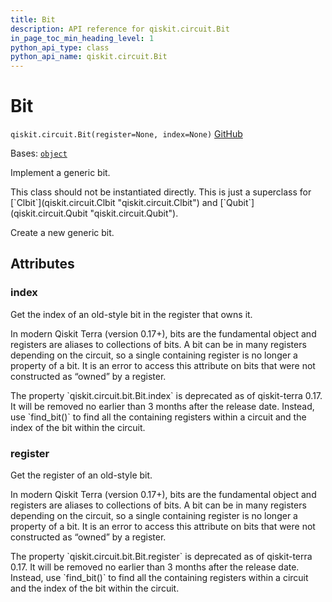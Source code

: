 ```yaml
---
title: Bit
description: API reference for qiskit.circuit.Bit
in_page_toc_min_heading_level: 1
python_api_type: class
python_api_name: qiskit.circuit.Bit
---
```


# Bit

<span id="qiskit.circuit.Bit" />

`qiskit.circuit.Bit(register=None, index=None)` [GitHub](https://github.com/qiskit/qiskit/tree/stable/0.25/qiskit/circuit/bit.py "view source code")

Bases: [`object`](https://docs.python.org/3/library/functions.html#object "(in Python v3.12)")

Implement a generic bit.

<Admonition title="Note" type="note">
  This class should not be instantiated directly. This is just a superclass for [`Clbit`](qiskit.circuit.Clbit "qiskit.circuit.Clbit") and [`Qubit`](qiskit.circuit.Qubit "qiskit.circuit.Qubit").
</Admonition>

Create a new generic bit.

## Attributes

<span id="qiskit.circuit.Bit.index" />

### index

Get the index of an old-style bit in the register that owns it.

In modern Qiskit Terra (version 0.17+), bits are the fundamental object and registers are aliases to collections of bits. A bit can be in many registers depending on the circuit, so a single containing register is no longer a property of a bit. It is an error to access this attribute on bits that were not constructed as “owned” by a register.

<Admonition title="Deprecated since version 0.17" type="danger">
  The property `qiskit.circuit.bit.Bit.index` is deprecated as of qiskit-terra 0.17. It will be removed no earlier than 3 months after the release date. Instead, use `find_bit()` to find all the containing registers within a circuit and the index of the bit within the circuit.
</Admonition>

<span id="qiskit.circuit.Bit.register" />

### register

Get the register of an old-style bit.

In modern Qiskit Terra (version 0.17+), bits are the fundamental object and registers are aliases to collections of bits. A bit can be in many registers depending on the circuit, so a single containing register is no longer a property of a bit. It is an error to access this attribute on bits that were not constructed as “owned” by a register.

<Admonition title="Deprecated since version 0.17" type="danger">
  The property `qiskit.circuit.bit.Bit.register` is deprecated as of qiskit-terra 0.17. It will be removed no earlier than 3 months after the release date. Instead, use `find_bit()` to find all the containing registers within a circuit and the index of the bit within the circuit.
</Admonition>

